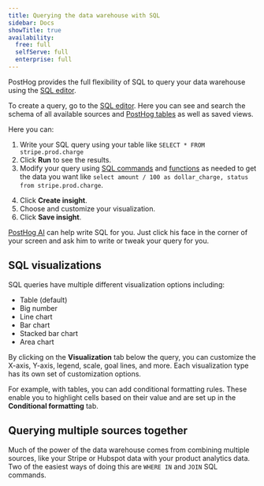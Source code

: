 ```yaml
---
title: Querying the data warehouse with SQL
sidebar: Docs
showTitle: true
availability:
  free: full
  selfServe: full
  enterprise: full
---
```



PostHog provides the full flexibility of SQL to query your data warehouse using the [SQL editor](/docs/data-warehouse/sql).

To create a query, go to the [SQL editor](https://us.posthog.com/sql). Here you can see and search the schema of all available sources and [PostHog tables](/docs/data-warehouse/sources/posthog) as well as saved views.

<ProductScreenshot
  imageLight="https://res.cloudinary.com/dmukukwp6/image/upload/w_1600,c_limit,q_auto,f_auto/Clean_Shot_2025_08_26_at_13_07_22_2x_f4bfc84ae3.png" 
  imageDark="https://res.cloudinary.com/dmukukwp6/image/upload/w_1600,c_limit,q_auto,f_auto/Clean_Shot_2025_08_26_at_13_07_45_2x_751fc31300.png"
  alt="SQL editor" 
  classes="rounded"
/>

Here you can:

1. Write your SQL query using your table like `SELECT * FROM stripe.prod.charge`
2. Click **Run** to see the results.
3. Modify your query using [SQL commands](/docs/data-warehouse/sql) and [functions](/docs/data-warehouse/sql/useful-functions) as needed to get the data you want like `select amount / 100 as dollar_charge, status from stripe.prod.charge`.

<ProductScreenshot
  imageLight="https://res.cloudinary.com/dmukukwp6/image/upload/w_1600,c_limit,q_auto,f_auto/Clean_Shot_2025_08_26_at_13_19_11_2x_b1d7ce399f.png" 
  imageDark="https://res.cloudinary.com/dmukukwp6/image/upload/w_1600,c_limit,q_auto,f_auto/Clean_Shot_2025_08_26_at_13_18_51_2x_e62db75b67.png" 
  alt="Querying a source in PostHog" 
  classes="rounded"
/>

4. Click **Create insight**.
5. Choose and customize your visualization.
6. Click **Save insight**.

<CalloutBox icon="IconInfo" title="Having trouble writing SQL?" type="fyi">

  [PostHog AI](/docs/posthog-ai) can help write SQL for you. Just click his face in the corner of your screen and ask him to write or tweak your query for you.

</CalloutBox>

## SQL visualizations

SQL queries have multiple different visualization options including:

- Table (default)
- Big number
- Line chart
- Bar chart
- Stacked bar chart
- Area chart

By clicking on the **Visualization** tab below the query, you can customize the X-axis, Y-axis, legend, scale, goal lines, and more. Each visualization type has its own set of customization options.

For example, with tables, you can add conditional formatting rules. These enable you to highlight cells based on their value and are set up in the **Conditional formatting** tab.

<ProductScreenshot
  imageLight="https://res.cloudinary.com/dmukukwp6/image/upload/Clean_Shot_2025_07_01_at_13_01_00_2x_181ae75d28.png" 
  imageDark="https://res.cloudinary.com/dmukukwp6/image/upload/Clean_Shot_2025_07_01_at_13_02_28_2x_b3ba2d2d8a.png" 
  alt="Customizing a SQL visualization" 
  classes="rounded"
/>

## Querying multiple sources together

Much of the power of the data warehouse comes from combining multiple sources, like your Stripe or Hubspot data with your product analytics data. Two of the easiest ways of doing this are `WHERE IN` and `JOIN` SQL commands. 


<QueryJoinExample />
